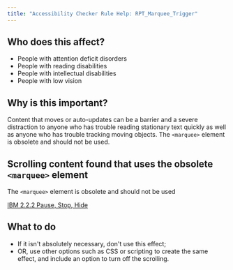 ```yaml
---
title: "Accessibility Checker Rule Help: RPT_Marquee_Trigger"
---
```


<div className="toolHelp">
<Row>
<Column colLg={5} colMd={3} colSm={4} className="toolLeft">

## Who does this affect?

* People with attention deficit disorders
* People with reading disabilities
* People with intellectual disabilities
* People with low vision

## Why is this important?

Content that moves or auto-updates can be a barrier and a severe distraction to anyone who has trouble reading stationary text quickly as well as anyone who has trouble tracking moving objects. The `<marquee>` element is obsolete and should not be used.

</Column>
<Column colLg={11} colMd={5} colSm={4} className="toolMain">

<div id="locLevel"></div>

## Scrolling content found that uses the obsolete `<marquee>` element
The `<marquee>` element is obsolete and should not be used

[IBM 2.2.2 Pause, Stop, Hide](http://www.ibm.com/able/guidelines/ci162/pause_stop_hide.html)

<div id="locSnippet"></div>

## What to do

* If it isn't absolutely necessary, don't use this effect;
* OR, use other options such as CSS or scripting to create the same effect, and include an option to turn off the scrolling.

</Column>
</Row>
</div>

